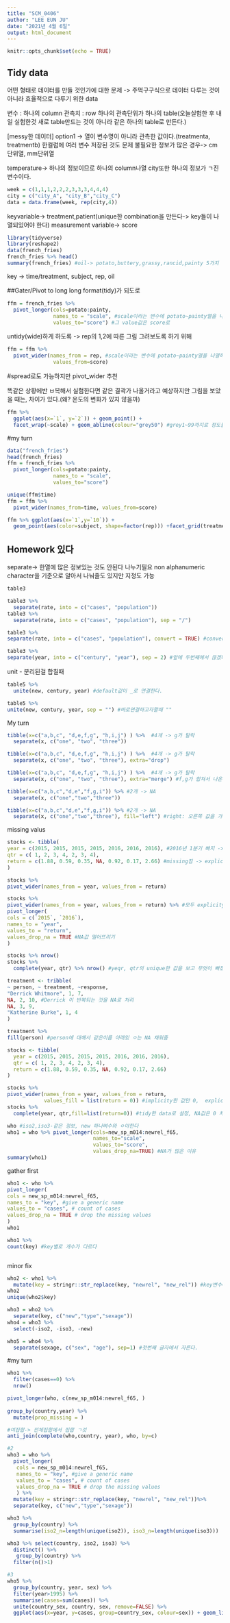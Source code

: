 ```yaml
---
title: "SCM_0406"
author: "LEE EUN JU"
date: "2021년 4월 6일"
output: html_document
---
```


```r
knitr::opts_chunk$set(echo = TRUE)
```

## Tidy data
어떤 형태로 데이터를 만들 것인가에 대한 문제
-> 주먹구구식으로 데이터 다루는 것이 아니라 효율적으로 다루기 위한 data

변수 : 하나의 column
관측치 : row
하나의 관측단위가 하나의 table(오늘실험한 후 내일 실험한것 새로 table만드는 것이 아니라 같은 하나의 table로 만든다.)

[messy한 데이터]
option1 -> 열이 변수명이 아니라 관측한 값이다.(treatmenta, treatmentb)
한컬럼에 여러 변수 저장된 것도 문제
불필요한 정보가 많은 경우-> cm단위열, mm단위열

temperature-> 하나의 정보이므로 하나의 column나열
city또한 하나의 정보가 ㄱ진 변수이다.
```r
week = c(1,1,1,2,2,2,3,3,3,4,4,4)
city = c("city_A", "city_B","city_C")
data = data.frame(week, rep(city,4))
```

keyvariable-> treatment,patient(unique한 combination을 만든다-> key들이 나열되있어야 한다)
measurement variable-> score


```r
library(tidyverse)
library(reshape2)
data(french_fries)
french_fries %>% head()
summary(french_fries) #oil-> potato,buttery,grassy,rancid,painty 5가지  하나의 column이 되어야 한ㄷ
```
key -> time/treatment, subject, rep, oil

##Gater/Pivot to long 
long format(tidy)가 되도로
```r
ffm = french_fries %>% 
  pivot_longer(cols=potato:painty,
               names_to = "scale", #scale이라는 변수에 potato~painty열을 나열하고
               values_to="score") #그 value값은 score로
```

untidy(wide)하게 하도록 -> rep의 1,2에 따른 그림 그려보도록 하기 위해 
```r
ffm = ffm %>% 
  pivot_wider(names_from = rep, #scale이라는 변수에 potato~painty열을 나열하고
               values_from=score)
```
#spread로도 가능하지만 pivot_wider 추천

똑같은 상황에반 ㅂ복해서 실험한다면 같은 결곽가 나올거라고 예상하지만
그림을 보았을 때는, 차이가 있다.(왜? 온도의 변화가 있지 않을까)

```r
ffm %>% 
  ggplot(aes(x=`1`, y=`2`)) + geom_point() +
  facet_wrap(~scale) + geom_abline(colour="grey50") #grey1~99까지로 정도를 정할 수 있다.
```

#my turn
```r
data("french_fries")
head(french_fries)
ffm = french_fries %>% 
  pivot_longer(cols=potato:painty,
               names_to = "scale", 
               values_to="score")

unique(ffm$time)
ffm = ffm %>% 
  pivot_wider(names_from=time, values_from=score)

ffm %>% ggplot(aes(x=`1`,y=`10`)) +
  geom_point(aes(color=subject, shape=factor(rep))) +facet_grid(treatment~scale)
```
## Homework 있다

separate-> 한열에 많은 정보있는 것도 안된다 나누기필요
non  alphanumeric character을 기준으로 알아서 나눠줄도 있지만 지정도 가능
```r
table3

table3 %>%
  separate(rate, into = c("cases", "population"))
table3 %>%
  separate(rate, into = c("cases", "population"), sep = "/")

table3 %>%
separate(rate, into = c("cases", "population"), convert = TRUE) #conver=TRUE 알아서 맞는 데이터형태를 맞춘다-integer형태로 들어간다.

table3 %>%
separate(year, into = c("century", "year"), sep = 2) #앞에 두번째에서 끊겠다.
```

unit - 분리된걸 합칠때
```r
table5 %>%
  unite(new, century, year) #default값이 _로 연결한다.

table5 %>%
unite(new, century, year, sep = "") #바로연결하고자할때 ""
```


My turn
```r
tibble(x=c("a,b,c", "d,e,f,g", "h,i,j") ) %>%  #4개 -> g가 탈락
  separate(x, c("one", "two", "three"))

tibble(x=c("a,b,c", "d,e,f,g", "h,i,j") ) %>%  #4개 -> g가 탈락
  separate(x, c("one", "two", "three"), extra="drop")

tibble(x=c("a,b,c", "d,e,f,g", "h,i,j") ) %>%  #4개 -> g가 탈락
  separate(x, c("one", "two", "three"), extra="merge") #f,g가 합쳐서 나온다.

tibble(x=c("a,b,c","d,e","f,g,i")) %>% #2개 -> NA
  separate(x, c("one","two","three"))

tibble(x=c("a,b,c","d,e","f,g,i")) %>% #2개 -> NA
  separate(x, c("one","two","three"), fill="left") #right: 오른쪽 값을 가져오것 ㄱ
```






missing valus
```r
stocks <- tibble(
year = c(2015, 2015, 2015, 2015, 2016, 2016, 2016), #2016년 1분기 빠지 -> implicitly것 -> explicity하게 만들어한 ㅎ다
qtr = c( 1, 2, 3, 4, 2, 3, 4),
return = c(1.88, 0.59, 0.35, NA, 0.92, 0.17, 2.66) #missing짐 -> explicity(눈에 보이는 missing)
)

stocks %>%
pivot_wider(names_from = year, values_from = return)

stocks %>%
pivot_wider(names_from = year, values_from = return) %>% #모두 explicity하게 보였다가
pivot_longer(
cols = c(`2015`, `2016`),
names_to = "year",
values_to = "return",
values_drop_na = TRUE #NA값 떨어뜨리기
)

stocks %>% nrow()
stocks %>%
  complete(year, qtr) %>% nrow() #yeqr, qtr의 unique한 값을 보고 무엇이 빠졌는지 알아확 ㅎ이낳여 NA처리

treatment <- tribble(
~ person, ~ treatment, ~response,
"Derrick Whitmore", 1, 7,
NA, 2, 10, #Derrick 이 반복되는 것을 NA로 처리
NA, 3, 9,
"Katherine Burke", 1, 4
)

treatment %>%
fill(person) #person에 대해서 같은이름 아래있 ㅇ는 NA 채워줌

```

```r
stocks <- tibble(
  year = c(2015, 2015, 2015, 2015, 2016, 2016, 2016),
  qtr = c( 1, 2, 3, 4, 2, 3, 4),
  return = c(1.88, 0.59, 0.35, NA, 0.92, 0.17, 2.66)
)

stocks %>%
pivot_wider(names_from = year, values_from = return,
            values_fill = list(return = 0)) #implicity한 값만 0,  explicity한 값은 NA처리-> NA모든 연산에 포함하지 않느다.
stocks %>% 
  complete(year, qtr,fill=list(return=0)) #tidy한 data로 설정, NA값은 0 처리

```



```r


who #iso2,iso3-같은 정보, new 하나벼수와 ㅇ야한다
who1 = who %>% pivot_longer(cols=new_sp_m014:newrel_f65,
                            names_to="scale",
                            values_to="score",
                            values_drop_na=TRUE) #NA가 많은 이유
summary(who1)

```



gather first
```r
who1 <- who %>%
pivot_longer(
cols = new_sp_m014:newrel_f65,
names_to = "key", #give a generic name
values_to = "cases", # count of cases
values_drop_na = TRUE # drop the missing values
)
who1

who1 %>%
count(key) #key별로 개수가 다르다



```

minor fix
```r
who2 <- who1 %>%
  mutate(key = stringr::str_replace(key, "newrel", "new_rel")) #key변수에 값이 newrel이 있으면 저렇게 바꾼다.
who2
unique(who2$key)
```

```r
who3 = who2 %>% 
  separate(key, c("new","type","sexage"))
who4 = who3 %>% 
  select(-iso2, -iso3, -new)

who5 = who4 %>% 
  separate(sexage, c("sex", "age"), sep=1) #첫번째 글자에서 자른다.
```

#my turn
```r
who1 %>% 
  filter(cases==0) %>% 
  nrow()

pivot_longer(who, c(new_sp_m014:newrel_f65, )
             
group_by(country,year) %>% 
  mutate(prop_missing = )

#여집합-> 전체집합에서 집합 ㄱ것
anti_join(complete(who,country, year), who, by=c)
```

```r
#2
who3 = who %>%
  pivot_longer(
   cols = new_sp_m014:newrel_f65,
   names_to = "key", #give a generic name
   values_to = "cases", # count of cases
   values_drop_na = TRUE # drop the missing values
   ) %>%
  mutate(key = stringr::str_replace(key, "newrel", "new_rel"))%>% 
  separate(key, c("new","type","sexage"))

who3 %>% 
  group_by(country) %>% 
  summarise(iso2_n=length(unique(iso2)), iso3_n=length(unique(iso3))) 

who3 %>% select(country, iso2, iso3) %>% 
  distinct() %>% 
   group_by(country) %>% 
  filter(n()>1)

#3
who5 %>% 
  group_by(country, year, sex) %>% 
  filter(year>1995) %>% 
  summarise(cases=sum(cases)) %>% 
  unite(country_sex, country, sex, remove=FALSE) %>% 
  ggplot(aes(x=year, y=cases, group=country_sex, colour=sex)) + geom_line()
```












